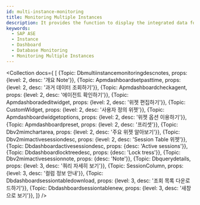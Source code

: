 ```yaml
---
id: multi-instance-monitoring
title: Monitoring Multiple Instances
description: It provides the function to display the integrated data for key metrics of multiple database instances.
keywords:
  - SAP ASE
  - Instance
  - Dashboard
  - Database Monitoring
  - Monitoring Multiple Instances
---
```



<Dbv2mulitinstancemonitoringdesc />

<ProdImg img='db-multi-instance.png' desc='Multi-instance Monitoring' />

<Collection docs={
  [
    {Topic: Dbmultiinstancemonitoringdescnotes, props: {level: 2, desc: '개요 Note'}},
    {Topic: Apmdashboardsetpasttime, props: {level: 2, desc: '과거 데이터 조회하기'}},
    {Topic: Apmdashboardcheckagent, props: {level: 2, desc: '에이전트 확인하기'}},
    {Topic: Apmdashboradeditwidget, props: {level: 2, desc: '위젯 편집하기'}},
    {Topic: CustomWidget, props: {level: 2, desc: '사용자 정의 위젯'}},
    {Topic: Apmdashboardwidgetoptions, props: {level: 2, desc: '위젯 옵션 이용하기'}},
    {Topic: Apmdashboardpreset, props: {level: 2, desc: '프리셋'}},
    {Topic: Dbv2mimchartarea, props: {level: 2, desc: '주요 위젯 알아보기'}},
    {Topic: Dbv2mimactivesessiondesc, props: {level: 2, desc: 'Session Table 위젯'}},
    {Topic: Dbdashboardactivesessiondesc, props: {desc: 'Active sessions'}},
    {Topic: Dbdashboardlocktreedesc, props: {desc: 'Lock tress'}},
    {Topic: Dbv2mimactivesessionnote, props: {desc: 'Note'}},
    {Topic: Dbquerydetails, props: {level: 3, desc: '쿼리 자세히 보기'}},
    {Topic: SessionColumn, props: {level: 3, desc: '컬럼 정보 안내'}},
    {Topic: Dbdashboardsessiontabledownload, props: {level: 3, desc: '조회 목록 다운로드하기'}},
    {Topic: Dbdashboardsessiontablenew, props: {level: 3, desc: '새창으로 보기'}},
  ]}
/>
